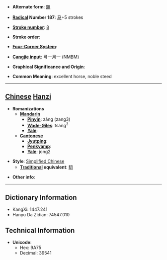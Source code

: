 * '''Alternate form''': [[駔]]

* '''[[Wiktionary:Chinese radical index| Radical]] Number 187''': [[Wiktionary:Chinese radical index 马|马]]+5 strokes

* '''[[Wiktionary:Chinese total strokes index|Stroke number]]''': [[Wiktionary:Chinese total strokes index 8|8]]

* '''Stroke order''': 

* '''[[Wiktionary:Chinese four corner index|Four-Corner System]]''': 

* '''[[Wiktionary:Chinese Cangjie index|Cangjie input]]''': 弓一月一 (NMBM)

* '''Graphical Significance and Origin''': 

* '''Common Meaning''': excellent horse, noble steed

----

== [[Chinese]] [[Hanzi]] ==

* '''Romanizations'''
** '''[[Mandarin]]'''
*** '''[[Pinyin]]''': zǎng (zang3)
*** '''[[Wade-Giles]]''': tsang<sup>3</sup>
*** '''[[Yale]]''': 
** '''[[Cantonese]]'''
*** '''[[Jyutping]]''':
*** '''[[Penkyamp]]''': 
*** '''[[Yale]]''': jong2

* '''Style''': [[Simplified Chinese]] 
** '''[[Traditional Chinese|Traditional]] equivalent''': [[駔]]

* '''Other info''': 

----

== Dictionary Information ==

* KangXi: 1447.241
* Hanyu Da Zidian: 74547.010

== Technical Information ==

* '''Unicode''':
** Hex: 9A75
** Decimal: 39541